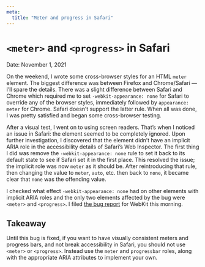 ```yaml
---
meta:
  title: "Meter and progress in Safari"
---
```


# `<meter>` and `<progress>` in Safari

Date: November 1, 2021

On the weekend, I wrote some cross-browser styles for an HTML `meter` element.
The biggest difference was between Firefox and Chrome/Safari — I’ll spare the
details. There was a slight difference between Safari and Chrome which required
me to set `-webkit-appearance: none` for Safari to override any of the browser
styles, immediately followed by `appearance: meter` for Chrome. Safari doesn’t
support the latter rule. When all was done, I was pretty satisfied and began
some cross-browser testing.

After a visual test, I went on to using screen readers. That’s when I noticed an
issue in Safari: the element seemed to be completely ignored. Upon further
investigation, I discovered that the element didn’t have an implicit ARIA role
in the accessibility details of Safari’s Web Inspector. The first thing I did
was remove the `-webkit-appearance: none` rule to set it back to its default
state to see if Safari set it in the first place. This resolved the issue; the
implicit role was now `meter` as it should be. After reintroducing that rule,
then changing the value to `meter`, `auto`, etc. then back to `none`, it became
clear that `none` was the offending value.

I checked what effect `-webkit-appearance: none` had on other elements with
implicit ARIA roles and the only two elements affected by the bug were `<meter>`
and `<progress>`. I filed [the bug report](https://bugs.webkit.org/show_bug.cgi?id=232569) for WebKit this morning.

## Takeaway

Until this bug is fixed, if you want to have visually consistent meters and
progress bars, and not break accessibility in Safari, you should not use
`<meter>` or `<progress>`. Instead use the `meter` and `progressbar` roles,
along with the appropriate ARIA attributes to implement your own.

